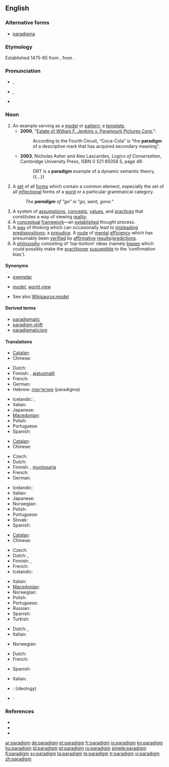 {{was wotd|2006|June|13}}
{{rfc|see old talk page discussion, relevant again}}
==English==

===Alternative forms===
* [[paradigma]] {{qualifier|chiefly archaic}}

===Etymology===
Established 1475-85 from {{etyl|LL.}} {{term|paradigma|paradīgma|lang=la}}, from {{etyl|grc|en}} {{term|παράδειγμα||pattern|tr=paradeigma|lang=grc|sc=polytonic}}.

===Pronunciation===
* {{a|UK}} {{IPA|/ˈpæɹ.ə.daɪm/}}, {{SAMPA|/"p{r.@.daIm/}}
* {{a|US}} {{IPA|/ˈpɛɹ.ə.daɪm/|/ˈpæɹ.ə.daɪm/}}, {{SAMPA|/"pEr.@.daIm/|/"p{r.@.daIm/}}
* {{audio|en-us-paradigm.ogg|Audio (US)}}

===Noun===
{{en-noun}}

# An example serving as a [[model]] or [[pattern]]; a [[template]].
#* '''2000''', "[[s:Estate of William F. Jenkins v. Paramount Pictures Corp.|Estate of William F. Jenkins v. Paramount Pictures Corp.]]":
#*: According to the Fourth Circuit, “Coca-Cola” is “the '''paradigm''' of a descriptive mark that has acquired secondary meaning”.
#* '''2003''', Nicholas Asher and Alex Lascarides, ''Logics of Conversation'', Cambridge University Press, ISBN 0 521 65058 5, page 46:
#*: DRT is a '''paradigm''' example of a dynamic semantic theory, {{...}}
# {{linguistics}} A [[set]] of all [[form]]s which contain a common element, especially the set of all [[inflection]]al forms of a [[word]] or a particular grammatical category.
#: ''The '''paradigm''' of "go" is "go, went, gone."''
# A system of [[assumption]]s, [[concept]]s, [[value]]s, and [[practice]]s that constitutes a way of viewing [[reality]].
# A [[conceptual]] [[framework]]—an [[establish]]ed thought process.
# A [[way]] of thinking which can occasionally lead to [[misleading]] [[predisposition]]s; a [[prejudice]]. A [[route]] of [[mental]] [[efficiency]] which has presumably been [[verify|verified]] by [[affirmative]] [[result]]s/[[prediction]]s.
# A [[philosophy]] consisting of ‘top-bottom’ ideas (namely [[bias]]es which could possibly make the [[practitioner]] [[susceptible]] to the ‘confirmation bias’).

{{rfex}}

====Synonyms====
* {{sense|example}} [[exemplar]]
* {{sense|way of viewing reality}} [[model]], [[world view]]
* See also [[Wikisaurus:model]]

====Derived terms====
* [[paradigmatic]]
* [[paradigm shift]]
* [[paradigmaticism]]

====Translations====
{{trans-top|example serving as a model or pattern}}
* [[Catalan]]: {{t-|ca|paradigma|m}}
* Chinese:
*: {{trreq|zh}}
* Dutch: {{t+|nl|paradigma|n}}
* Finnish: {{t+|fi|paradigma}}, [[ajatusmalli]]
* French: {{t+|fr|paradigme|m}}
* German: {{t+|de|Paradigma|n}}
* Hebrew: [[פאראדיגמה]] (paradigma) {{f}}
{{trans-mid}}
* Icelandic: {{t|is|fyrirmynd|f}}, {{t|is|viðmið|n}}
* Italian: {{t+|it|paradigma|m}}
* Japanese: {{t|ja|模範|tr=もはん, mohan}}
* [[Macedonian]]: {{t-|mk|парадигма|f|tr=paradígma}}
* Polish: {{t+|pl|paradygmat|m}}
* Portuguese: {{t+|pt|paradigma|m}}
* Spanish: {{t+|es|paradigma}}
{{trans-bottom}}

{{trans-top|linguistics: all forms which contain a common element}}
* [[Catalan]]: {{t-|ca|paradigma|m}}
* Chinese:
*: {{trreq|zh}}
* Czech: {{t-|cs|vzor|m}}
* Dutch: {{t+|nl|paradigma|n}}
* Finnish: {{t+|fi|paradigma}}, [[muotosarja]]
* French: {{t+|fr|paradigme|m}}
* German: {{t+|de|Paradigma|n}}
{{trans-mid}}
* Icelandic: {{t+|is|beygingardæmi|n}}
* Italian: {{t+|it|paradigma}}
* Japanese: {{t|ja|変化表|tr=へんかひょう, henkahyō}}
* Norwegian: {{t-|no|paradigme|n}}
* Polish: {{t+|pl|paradygmat|m}}
* Portuguese: {{t+|pt|paradigma|m}}
* Slovak: {{t-|sk|vzor|m}}
* Spanish: {{t+|es|paradigma}}
{{trans-bottom}}

{{trans-top|way of viewing reality}}
* [[Catalan]]: {{t-|ca|paradigma|m}}
* Chinese:
*: {{trreq|zh}}
* Czech: {{t+|cs|paradigma|f}}
* Dutch: {{t+|nl|paradigma|n}}, {{t|nl|denkkader|n}}
* Finnish: {{t+|fi|paradigma}}, {{t-|fi|maailmankatsomus}}
* French: {{t+|fr|paradigme|m}}
* Icelandic: {{t|is|hugarfar|n}}
{{trans-mid}}
* Italian: {{t+|it|paradigma|m}}
* [[Macedonian]]: {{t-|mk|парадигма|f|tr=paradígma}}
* Norwegian: {{t-|no|paradigme|n}}
* Polish: {{t+|pl|paradygmat|m}}
* Portuguese: {{t+|pt|paradigma|m}}
* Russian: {{t+|ru|парадигма|f|tr=paradígma}}
* Spanish: {{t+|es|paradigma}}
* Turkish: {{t|tr|paradigma}}
{{trans-bottom}}

{{trans-top|conceptual framework}}
* Dutch: {{t+|nl|paradigma|n}}, {{t|nl|denkkader|n}}
* Italian: {{t+|it|paradigma|m}}
{{trans-mid}}
* Norwegian: {{t-|no|paradigme|n}}
{{trans-bottom}}

{{trans-top|prejudice}}
* Dutch: {{t-|nl|vooroordeel|n}}
* French: {{t+|fr|préjudice}}
{{trans-mid}}
* Spanish: {{t-|es|prejuicio|m}}
{{trans-bottom}}

{{trans-top|philosophy consisting of ‘top-bottom’ ideas}}
* Italian: {{t+|it|paradigma|m}}
{{trans-mid}}
{{trans-bottom}}

{{checktrans-top}}
* {{ttbc|sk}}: {{t-|sk|paradigma|f}} (ideology)
{{trans-mid}}
* {{ttbc|es}}: {{t+|es|paradigma|m}}
{{trans-bottom}}

===References===
* {{R:American Heritage 2000|paradigm}}
* {{R:Dictionary.com|paradigm}}
* {{R:WordNet 2003|paradigm}}

[[ar:paradigm]]
[[de:paradigm]]
[[et:paradigm]]
[[fr:paradigm]]
[[io:paradigm]]
[[kn:paradigm]]
[[hu:paradigm]]
[[pl:paradigm]]
[[pt:paradigm]]
[[ru:paradigm]]
[[simple:paradigm]]
[[fi:paradigm]]
[[sv:paradigm]]
[[ta:paradigm]]
[[te:paradigm]]
[[tr:paradigm]]
[[vi:paradigm]]
[[zh:paradigm]]